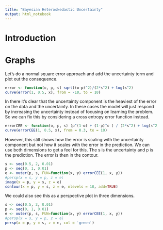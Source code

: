 ```yaml
---
title: "Bayesian Heteroskedastic Uncertainty"
output: html_notebook
---
```


# Introduction

# Graphs

Let's do a normal square error approach and add the uncertainty term and plot out the consequence.

```r
error <- function(o, p, s) sqrt((o-p)^2)/(2*s^2) + log(s^2)
curve(error(1, 0.5, x), from = -10, to = 10)
```
 In there it's clear that the uncertainty component is the heaviest of the error on the data and the uncertainty. In these cases the model will just respond by increasing the uncertainty instead of focusing on learning the problem. So we can fix this by considering a cross entropy error function instead. 
 
```r
errorCEE <- function(o, p, s) (p^(1-o) + (1-p)^o ) / (2*s^2) + log(s^2)
curve(errorCEE(1, 0.5, x), from = 0.3, to = 10)
```

However, this still shows how the error is scaling with the uncertainty component but not how it scales with the error in the prediction. We can use both dimensions to get a feel for this. The s is the uncertainty and p is the prediction. The error is then in the contour.

```r
s <- seq(0.5, 2, 0.01)
p <- seq(0, 1, 0.01)
e <- outer(p, s, FUN=function(x, y) errorCEE(1, x, y))
#persp(x = s, y = p, z = e)
image(x = p, y = s, z = e)
contour(x = p, y = s, z = e, nlevels = 10, add=TRUE)
```

We could also see this as a perspective plot in three dimensions.

```r
s <- seq(0.5, 2, 0.01)
p <- seq(0, 1, 0.01)
e <- outer(p, s, FUN=function(x, y) errorCEE(1, x, y))
#persp(x = s, y = p, z = e)
persp(x = p, y = s, z = e, col = 'green')
```
